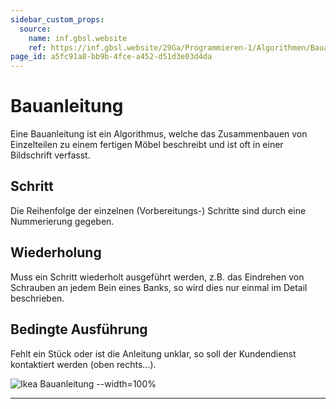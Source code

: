 ```yaml
---
sidebar_custom_props:
  source:
    name: inf.gbsl.website
    ref: https://inf.gbsl.website/29Ga/Programmieren-1/Algorithmen/Bauanleitung
page_id: a5fc91a8-bb9b-4fce-a452-d51d3e03d4da
---
```



# Bauanleitung

Eine Bauanleitung ist ein Algorithmus, welche das Zusammenbauen von Einzelteilen zu einem fertigen Möbel beschreibt und ist oft in einer Bildschrift verfasst.


## Schritt

Die Reihenfolge der einzelnen (Vorbereitungs-) Schritte sind durch eine Nummerierung gegeben.

## Wiederholung

Muss ein Schritt wiederholt ausgeführt werden, z.B. das Eindrehen von Schrauben an jedem Bein eines Banks, so wird dies nur einmal im Detail beschrieben.

## Bedingte Ausführung

Fehlt ein Stück oder ist die Anleitung unklar, so soll der Kundendienst kontaktiert werden (oben rechts...).

![Ikea Bauanleitung --width=100%](images/ikea-norden.svg)

---
